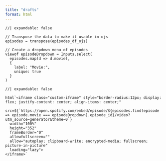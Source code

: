 ```yaml
---
title: "drafts"
format: html
---
```


```ojs
//| expandable: false

// Transpose the data to make it usable in ojs
episodes = transpose(episodes_df_ojs)

// Create a dropdown menu of episodes
viewof episodeDropdown = Inputs.select(
  episodes.map(d => d.movie),
  {
    label: "Movie:",
    unique: true
  }
)
```

```ojs
//| expandable: false

html`<iframe class="custom-iframe" style="border-radius:12px; display: flex; justify-content: center; align-items: center;" 
  src=${`https://open.spotify.com/embed/episode/${episodes.find(episode => episode.movie === episodeDropdown).episode_id}/video?utm_source=generator&theme=0`} 
  width="100%" 
  height="352" 
  frameBorder="0" 
  allowfullscreen="" 
  allow="autoplay; clipboard-write; encrypted-media; fullscreen; picture-in-picture" 
  loading="lazy">
</iframe>`
```
